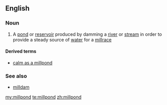 ==English==

===Noun===
{{en-noun}}

# A [[pond]] or [[reservoir]] produced by damming a [[river]] or [[stream]] in order to provide a steady source of [[water]] for a [[millrace]]

====Derived terms====
* [[calm as a millpond]]

===See also===
*[[milldam]]

[[my:millpond]]
[[te:millpond]]
[[zh:millpond]]